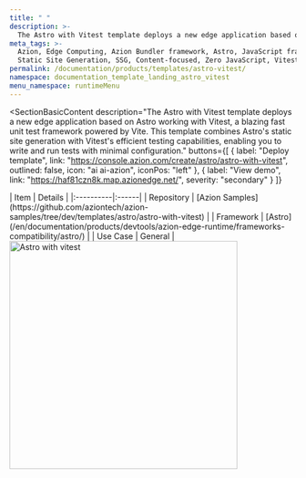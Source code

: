 ```yaml
---
title: " "
description: >-
  The Astro with Vitest template deploys a new edge application based on Astro working with Vitest.
meta_tags: >-
  Azion, Edge Computing, Azion Bundler framework, Astro, JavaScript frameworks,
  Static Site Generation, SSG, Content-focused, Zero JavaScript, Vitest
permalink: /documentation/products/templates/astro-vitest/
namespace: documentation_template_landing_astro_vitest
menu_namespace: runtimeMenu
---
```


<SectionBasicContent
  description="The Astro with Vitest template deploys a new edge application based on Astro working with Vitest, a blazing fast unit test framework powered by Vite. This template combines Astro's static site generation with Vitest's efficient testing capabilities, enabling you to write and run tests with minimal configuration."
  buttons={[
    { label: "Deploy template", link: "https://console.azion.com/create/astro/astro-with-vitest", outlined: false, icon: "ai ai-azion", iconPos: "left" },
    { label: "View demo", link: "https://haf81czn8k.map.azionedge.net/", severity: "secondary" }
  ]}
>
  <Fragment slot="content">
    <div style="flex: 1; min-width: 300px;">
      | Item | Details |
      |:----------|:------|
      | Repository | [Azion Samples](https://github.com/aziontech/azion-samples/tree/dev/templates/astro/astro-with-vitest) |
      | Framework | [Astro](/en/documentation/products/devtools/azion-edge-runtime/frameworks-compatibility/astro/) |
      | Use Case | General |
    </div>
    <div style="display: flex; justify-content: center; align-items: center; flex: 1;">
      <img src="/assets/docs/images/uploads/template-showcase/astro/astro-vitest.png" width="400" alt="Astro with vitest" style="min-width: 100%; max-width: 100%; height: auto;" />
    </div>
  </Fragment>
</SectionBasicContent>
